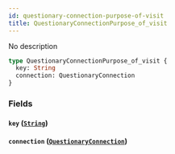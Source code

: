 ```yaml
---
id: questionary-connection-purpose-of-visit
title: QuestionaryConnectionPurpose_of_visit
---
```


No description

```graphql
type QuestionaryConnectionPurpose_of_visit {
  key: String
  connection: QuestionaryConnection
}
```

### Fields

#### `key` ([`String`](/v1/scalars/string))

#### `connection` ([`QuestionaryConnection`](/v1/objects/questionary-connection))
